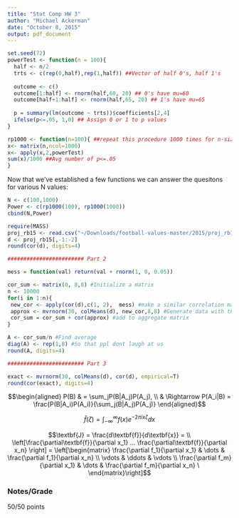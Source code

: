 ```yaml
---
title: "Stat Comp HW 3"
author: "Michael Ackerman"
date: "October 8, 2015"
output: pdf_document
---
```

\textbf{1)}

```r
set.seed(72) 
powerTest <- function(n = 100){
  half <- n/2
  trts <- c(rep(0,half),rep(1,half)) ##Vector of half 0's, half 1's
  
  outcome <- c() 
  outcome[1:half] <- rnorm(half,60, 20) ## 0's have mu=60
  outcome[half+1:half] <- rnorm(half,65, 20) ## 1's have mu=65
  
  p = summary(lm(outcome ~ trts))$coefficients[2,4]
  ifelse(p<=.05, 1,0) ## Assign 0 or 1 to p values
}

rp1000 <- function(n=100){ ##repeat this procedure 1000 times for n-sized   sample
x<- matrix(n,ncol=1000)
x<- apply(x,2,powerTest)
sum(x)/1000 ##Avg number of p<=.05
}
```
Now that we've established a few functions we can answer the quesitons for various N values:

```r
N <- c(100,1000)
Power <- c(rp1000(100), rp1000(1000))
cbind(N,Power)
```

\textbf{2)}

```r
require(MASS)
proj_rb15 <- read.csv("~/Downloads/football-values-master/2015/proj_rb15.csv")
d <- proj_rb15[,-1:-2]
round(cor(d), digits=4)

######################## Part 2

mess = function(val) return(val + rnorm(1, 0, 0.05))

cor_sum <- matrix(0, 8,8) #Initialize a matrix  
n <- 10000
for(i in 1:n){
 new_cor <- apply(cor(d),c(1, 2),  mess) #make a similar correlation matrix ##### c(1,2) does it to both rows and columns
 approx <- mvrnorm(30, colMeans(d), new_cor,8,8) #Generate data with that correlation matrix
 cor_sum = cor_sum + cor(approx) #add to aggregate matrix
}

A <- cor_sum/n #Find average
diag(A) <- rep(1,8) #So that ppl dont laugh at us
round(A, digits=4)

######################## Part 3

exact <- mvrnorm(30, colMeans(d), cor(d), empirical=T)
round(cor(exact), digits=4)
```

\textbf{3)}
$$\begin{aligned} 
P(B) & = \sum_jP(B|A_j)P(A_j), \\
& \Rightarrow P(A_i|B) = \frac{P(B|A_i)P(A_i)}{\sum_j(B|A_j)P(A_j)}
\end{aligned}$$

$$\hat{f}(\zeta) = \int_{-\infty}^{\infty} f(x)e^{-2\pi ix \zeta} dx$$

$$\textbf{J} = \frac{d\textbf{f}}{d\textbf{x}} = \\
\left[\frac{\partial\textbf{f}}{\partial x_1} ... \frac{\partial\textbf{f}}{\partial x_n} \right] = \left[\begin{matrix} \frac{\partial f_1}{\partial x_1} & \dots & \frac{\partial f_1}{\partial x_n} \\ \vdots & \ddots & \vdots \\ \frac{\partial f_m}{\partial x_1} & \dots & \frac{\partial f_m}{\partial x_n} \ \end{matrix}\right]$$

### Notes/Grade
50/50 points
